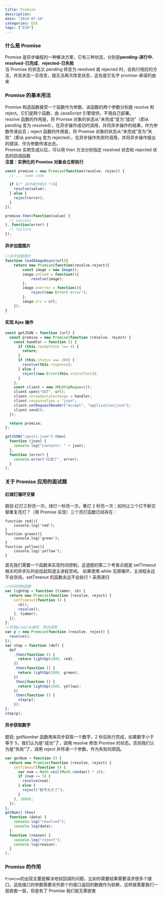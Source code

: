```yaml
---
title: Promise
description:
date: "2024-07-16"
categories: ES6
tags: ["ES6"]
---
```


### 什么是 Promise

Promise 是异步编程的一种解决方案，它有三种状态，分别是**pending-进行中**、**resolved-已完成**、**rejected-已失败**  
当 Promise 的状态又 pending 转变为 resolved 或 rejected 时，会执行相应的方法，并且状态一旦改变，就无法再次改变状态，这也是它名字 promise-承诺的由来

### Promise 的基本用法

Promise 构造函数接受一个函数作为参数，该函数的两个参数分别是 resolve 和 reject。它们是两个函数，由 JavaScript 引擎提供，不用自己部署。  
resolve 函数的作用是，将 Promise 对象的状态从“未完成”变为“成功”（即从 pending 变为 resolved），在异步操作成功时调用，并将异步操作的结果，作为参数传递出去；reject 函数的作用是，将 Promise 对象的状态从“未完成”变为“失败”（即从 pending 变为 rejected），在异步操作失败时调用，并将异步操作报出的错误，作为参数传递出去。  
Promise 实例生成以后，可以用 then 方法分别指定 resolved 状态和 rejected 状态的回调函数  
**注意：实例化的 Promise 对象会立即执行**

```javascript
const promise = new Promise(function(resolve, reject) {
  // ... some code

  if (/* 异步操作成功 */){
    resolve(value);
  } else {
    reject(error);
  }
});

promise.then(function(value) {
  // success
}, function(error) {
  // failure
});
```

#### 异步加载图片

```javascript
//异步加载图片
function loadImageAsync(url){
    return new Promise(function(resolve,reject){
        const image = new Image();
        image.onload = function(){
            resolve(image);
        };
        image.onerror = function(){
            reject(new Error('error');
        };
        image.src = url;
    });
}
```

#### 实现 Ajax 操作

```javascript
const getJSON = function (url) {
  const promise = new Promise(function (resolve, reject) {
    const handler = function () {
      if (this.readyState !== 4) {
        return;
      }
      if (this.status === 200) {
        resolve(this.response);
      } else {
        reject(new Error(this.statusText));
      }
    };
    const client = new XMLHttpRequest();
    client.open("GET", url);
    client.onreadystatechange = handler;
    client.responseType = "json";
    client.setRequestHeader("Accept", "application/json");
    client.send();
  });

  return promise;
};

getJSON("/posts.json").then(
  function (json) {
    console.log("Contents: " + json);
  },
  function (error) {
    console.error("出错了", error);
  }
);
```

### 关于 Promise 应用的面试题

#### 红绿灯循环交替

题目:红灯三秒亮一次，绿灯一秒亮一次，黄灯 2 秒亮一次；如何让三个灯不断交替重复亮灯？（用 Promise 实现）三个亮灯函数已经存在：

```
function red(){
    console.log('red');
}
function green(){
    console.log('green');
}
function yellow(){
    console.log('yellow');
}
```

首先我们需要一个函数来实现时间控制，这道题的第二个考查点就是 setTimeout 相关的异步队列会挂起知道主进程空闲。
如果使用 while 无限循环，主进程永远不会空闲，setTimeout 的函数永远不会执行！采用递归

```javascript
//时间控制函数
var lightUp = function (timmer, cb) {
  return new Promise(function (resolve, reject) {
    setTimeout(function () {
      cb();
      resolve();
    }, timmer);
  });
};
//利用promise编写，链式调用
var p = new Promise(function (resolve, reject) {
  resolve();
});
var step = function (def) {
  def
    .then(function () {
      return lightUp(3000, red);
    })
    .then(function () {
      return lightUp(2000, green);
    })
    .then(function () {
      return lightUp(1000, yellow);
    })
    .then(function () {
      step(p);
    });
};
step(p);
```

#### 异步获取数字

题目: getNumber 函数用来异步获取一个数字，2 秒后执行完成，如果数字小于等于 5，我们认为是“成功”了，调用 resolve 修改 Promise 的状态。否则我们认为是“失败”了，调用 reject 并传递一个参数，作为失败的原因。

```javascript
var getNum = function () {
  return new Promise(function (resolve, reject) {
    setTimeout(function () {
      var num = Math.ceil(Math.random() * 10);
      if (num <= 5) {
        resolve(num);
      } else {
        reject("数字太大了");
      }
    }, 2000);
  });
};
getNum().then(
  function (data) {
    console.log("resolved");
    console.log(data);
  },
  function (reason) {
    console.log("reject");
    console.log(reason);
  }
);
```

### Promise 的作用

`Promise`的出现主要是解决地狱回调的问题，比如你需要结果需要请求很多个接口，这些接口的参数需要另外那个的接口返回的数据作为依赖，这样就需要我们一层嵌套一层，但是有了 Promise 我们就无需嵌套
